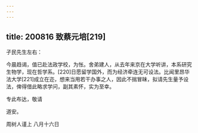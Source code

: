 ```yaml
---
---
---
```

title: 200816 致蔡元培[219]
---




孑民先生左右：

今晨趋谒，值已赴法政学校，为怅。舍弟建人，从去年来京在大学听讲，本系研究生物学，现在哲学系。[220]日愿留学国外，而为经济牵连无可设法。比闻里昂华法大学[221]成立在迩，想来当用若干办事之人，因此不揣冒昧，拟请先生量予设法，俾得借此略求学问，副其素怀，实为至幸。

专此布达，敬请

道安。

周树人谨上 八月十六日